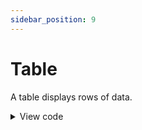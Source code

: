 ```yaml
---
sidebar_position: 9
---
```



# Table

A table displays rows of data.

<Table/>

<details>
    <summary>View code</summary>

```html
<table class="min-w-full">
                  <thead class="bg-white border-b">
                    <tr>
                      <th scope="col" class="text-sm font-medium text-gray-900 px-6 py-4 text-left">
                        #
                      </th>
                      <th scope="col" class="text-sm font-medium text-gray-900 px-6 py-4 text-left">
                        First
                      </th>
                      <th scope="col" class="text-sm font-medium text-gray-900 px-6 py-4 text-left">
                        Last
                      </th>
                      <th scope="col" class="text-sm font-medium text-gray-900 px-6 py-4 text-left">
                        Handle
                      </th>
                    </tr>
                  </thead>
                  <tbody>
                    <tr class="bg-gray-100 border-b">
                      <td class="px-6 py-4 whitespace-nowrap text-sm font-medium text-gray-900">1</td>
                      <td class="text-sm text-gray-900 font-light px-6 py-4 whitespace-nowrap">
                        Mark
                      </td>
                      <td class="text-sm text-gray-900 font-light px-6 py-4 whitespace-nowrap">
                        Otto
                      </td>
                      <td class="text-sm text-gray-900 font-light px-6 py-4 whitespace-nowrap">
                        @mdo
                      </td>
                    </tr>
                    <tr class="bg-white border-b">
                      <td class="px-6 py-4 whitespace-nowrap text-sm font-medium text-gray-900">2</td>
                      <td class="text-sm text-gray-900 font-light px-6 py-4 whitespace-nowrap">
                        Jacob
                      </td>
                      <td class="text-sm text-gray-900 font-light px-6 py-4 whitespace-nowrap">
                        Thornton
                      </td>
                      <td class="text-sm text-gray-900 font-light px-6 py-4 whitespace-nowrap">
                        @fat
                      </td>
                    </tr>
                    <tr class="bg-gray-100 border-b">
                      <td class="px-6 py-4 whitespace-nowrap text-sm font-medium text-gray-900">3</td>
                      <td colspan="2" class="text-sm text-gray-900 font-light px-6 py-4 whitespace-nowrap text-center">
                        Larry the Bird
                      </td>
                      <td class="text-sm text-gray-900 font-light px-6 py-4 whitespace-nowrap">
                        @twitter
                      </td>
                    </tr>
                  </tbody>
                </table>
```
</details>
